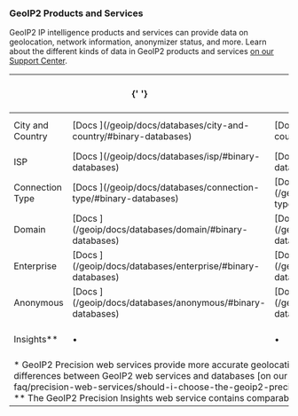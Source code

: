 
### GeoIP2 Products and Services

GeoIP2 IP intelligence products and services can provide data on geolocation, network information, anonymizer status, and more. Learn about the different kinds of data in GeoIP2 products and services [on our Support 
Center](https://support.maxmind.com/geoip-faq/specifications-and-implementation/what-kinds-of-data-do-geoip2-products-and-services-contain/).

<table>
  <thead>
    <tr>
      <th colspan="2">{' '}</th>
      <th>Binary Database</th>
      <th>CSV Database</th>
      <th>Precision Web Service&#42;</th>
    </tr>
  </thead>
  <tbody>
    <tr>
      <td>City and Country</td>
      <td>
        [Docs <GoToIcon />](/geoip/docs/databases/city-and-country/#binary-databases)
      </td>
      <td>
        [Docs <GoToIcon />](/geoip/docs/databases/city-and-country/#csv-databases)
      </td>
      <td>
        [Docs <GoToIcon />](/geoip/docs/web-services)
      </td>
    </tr>
    <tr>
      <td>ISP</td>
      <td>
        [Docs <GoToIcon />](/geoip/docs/databases/isp/#binary-databases)
      </td>
      <td>
        [Docs <GoToIcon />](/geoip/docs/databases/isp/#csv-databases)
      </td>
      <td>
        &bull;
      </td>
    </tr>
    <tr>
      <td>Connection Type</td>
      <td>
        [Docs <GoToIcon />](/geoip/docs/databases/connection-type/#binary-databases)
      </td>
      <td>
        [Docs <GoToIcon />](/geoip/docs/databases/connection-type/#csv-databases)
      </td>
      <td>
        &bull;
      </td>
    </tr>
    <tr>
      <td>Domain</td>
      <td>
        [Docs <GoToIcon />](/geoip/docs/databases/domain/#binary-databases)
      </td>
      <td>
        [Docs <GoToIcon />](/geoip/docs/databases/domain/#csv-databases)
      </td>
      <td>
        &bull;
      </td>
    </tr>
    <tr>
      <td>Enterprise</td>
      <td>
        [Docs <GoToIcon />](/geoip/docs/databases/enterprise/#binary-databases)
      </td>
      <td>
        [Docs <GoToIcon />](/geoip/docs/databases/enterprise/#csv-databases)
      </td>
      <td>
        &bull;
      </td>
    </tr>
    <tr>
      <td>Anonymous</td>
      <td>
        [Docs <GoToIcon />](/geoip/docs/databases/anonymous/#binary-databases)
      </td>
      <td>
        [Docs <GoToIcon />](/geoip/docs/databases/anonymous/#csv-databases)
      </td>
      <td>
        &bull;
      </td>
    </tr>
    <tr>
      <td>Insights&#42;&#42;</td>
      <td>
        &bull;
      </td>
      <td>
        &bull;
      </td>
      <td>        
        [Docs <GoToIcon />](/geoip/docs/web-services)
      </td>
    </tr>
    <tr>
      <td colspan="4">
        &#42; GeoIP2 Precision web services provide more accurate geolocation than our equivalent databases. Learn more about the differences between GeoIP2 web services and databases [on our Support 
        Center](https://support.maxmind.com/geoip-faq/precision-web-services/should-i-choose-the-geoip2-precision-service-or-geoip2-database/).
        <br />&#42;&#42; The GeoIP2 Precision Insights web service contains comparable data to all of the databases and web services listed above.
      </td>
    </tr>
  </tbody>
</table>